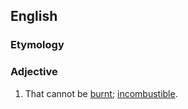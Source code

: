 ==English==

===Etymology===
{{prefix|en|non|burnable}}

===Adjective===
{{en-adj|-}}

# That cannot be [[burnt]]; [[incombustible]].